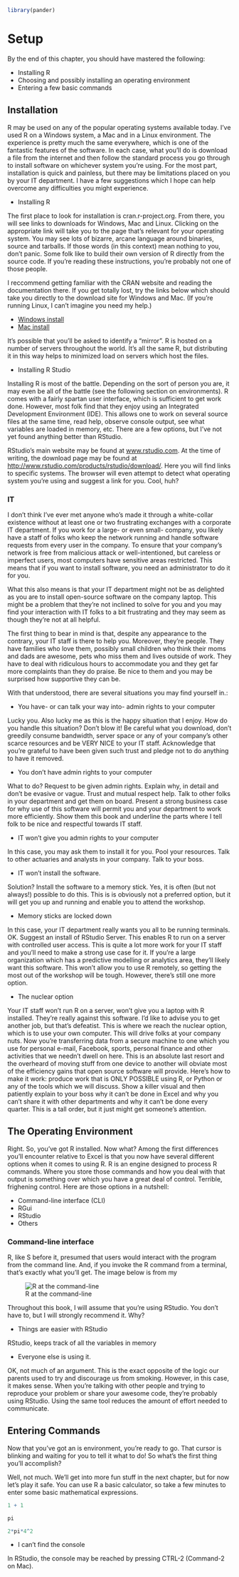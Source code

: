 
```r
library(pander)
```

# Setup

By the end of this chapter, you should have mastered the following:

* Installing R
* Choosing and possibly installing an operating environment
* Entering a few basic commands

## Installation

R may be used on any of the popular operating systems available today. I've used R on a Windows system, a Mac and in a Linux environment. The experience is pretty much the same everywhere, which is one of the fantastic features of the software. In each case, what you'll do is download a file from the internet and then follow the standard process you go through to install software on whichever system you're using. For the most part, installation is quick and painless, but there may be limitations placed on you by your IT department. I have a few suggestions which I hope can help overcome any difficulties you might experience.

* Installing R

The first place to look for installation is cran.r-project.org. From there, you will see links to downloads for Windows, Mac and Linux. Clicking on the appropriate link will take you to the page that's relevant for your operating system. You may see lots of bizarre, arcane language around binaries, source and tarballs. If those words (in this context) mean nothing to you, don't panic. Some folk like to build their own version of R directly from the source code. If you're reading these instructions, you're probably not one of those people. 

I reccommend getting familiar with the CRAN website and reading the documentation there. If you get totally lost, try the links below which should take you directly to the download site for Windows and Mac. (If you're running Linux, I can't imagine you need my help.)

* [Windows install](http://cran.revolutionanalytics.com/bin/windows/base/)
* [Mac install](http://cran.revolutionanalytics.com/bin/macosx/)

It's possible that you'll be asked to identify a "mirror". R is hosted on a number of servers throughout the world. It's all the same R, but distributing it in this way helps to minimized load on servers which host the files. 

* Installing R Studio

Installing R is most of the battle. Depending on the sort of person you are, it may even be all of the battle (see the following section on environments). R comes with a fairly spartan user interface, which is sufficient to get work done. However, most folk find that they enjoy using an Integrated Development Environment (IDE). This allows one to work on several source files at the same time, read help, observe console output, see what variables are loaded in memory, etc. There are a few options, but I've not yet found anything better than RStudio.

RStudio's main website may be found at [www.rstudio.com](www.rstudio.com). At the time of writing, the download page may be found at [http://www.rstudio.com/products/rstudio/download/](http://www.rstudio.com/products/rstudio/download/). Here you will find links to specific systems. The browser will even attempt to detect what operating system you're using and suggest a link for you. Cool, huh?

### IT

I don't think I've ever met anyone who's made it through a white-collar existence without at least one or two frustrating exchanges with a corporate IT department. If you work for a large- or even small- company, you likely have a staff of folks who keep the network running and handle software requests from every user in the company. To ensure that your company's network is free from malicious attack or well-intentioned, but careless or imperfect users, most computers have sensitive areas restricted. This means that if you want to install software, you need an administrator to do it for you.

What this also means is that your IT department might not be as delighted as you are to install open-source software on the company laptop. This might be a problem that they're not inclined to solve for you and you may find your interaction with IT folks to a bit frustrating and they may seem as though they're not at all helpful.

The first thing to bear in mind is that, despite any appearance to the contrary, your IT staff is there to help you. Moreover, they're people. They have families who love them, possibly small children who think their moms and dads are awesome, pets who miss them and lives outside of work. They have to deal with ridiculous hours to accommodate you and they get far more complaints than they do praise. Be nice to them and you may be surprised how supportive they can be.

With that understood, there are several situations you may find yourself in.:

* You have- or can talk your way into- admin rights to your computer

Lucky you. Also lucky me as this is the happy situation that I enjoy. How do you handle this situation? Don't blow it! Be careful what you download, don't greedily consume bandwidth, server space or any of your company's other scarce resources and be VERY NICE to your IT staff. Acknowledge that you're grateful to have been given such trust and pledge not to do anything to have it removed.

* You don't have admin rights to your computer

What to do? Request to be given admin rights. Explain why, in detail and don't be evasive or vague. Trust and mutual respect help. Talk to other folks in your department and get them on board. Present a strong business case for why use of this software will permit you and your department to work more efficiently. Show them this book and underline the parts where I tell folk to be nice and respectful towards IT staff.

* IT won't give you admin rights to your computer

In this case, you may ask them to install it for you. Pool your resources. Talk to other actuaries and analysts in your company. Talk to your boss.

* IT won't install the software.

Solution? Install the software to a memory stick. Yes, it is often (but not always!) possible to do this. This is is obviously not a preferred option, but it will get you up and running and enable you to attend the workshop.

* Memory sticks are locked down

In this case, your IT department really wants you all to be running terminals. OK. Suggest an install of RStudio Server. This enables R to run on a server with controlled user access. This is quite a lot more work for your IT staff and you'll need to make a strong use case for it. If you're a large organization which has a predictive modelling or analytics area, they'll likely want this software. This won't allow you to use R remotely, so getting the most out of the workshop will be tough. However, there's still one more option.

* The nuclear option

Your IT staff won't run R on a server, won't give you a laptop with R installed. They're really against this software. I'd like to advise you to get another job, but that's defeatist. This is where we reach the nuclear option, which is to use your own computer. This will drive folks at your company nuts. Now you're transferring data from a secure machine to one which you use for personal e-mail, Facebook, sports, personal finance and other activities that we needn't dwell on here. This is an absolute last resort and the overheard of moving stuff from one device to another will obviate most of the efficiency gains that open source software will provide. Here's how to make it work: produce work that is ONLY POSSIBLE using R, or Python or any of the tools which we will discuss. Show a killer visual and then patiently explain to your boss why it can't be done in Excel and why you can't share it with other departments and why it can't be done every quarter. This is a tall order, but it just might get someone's attention.

## The Operating Environment

Right. So, you've got R installed. Now what? Among the first differences you'll encounter relative to Excel is that you now have several different options when it comes to using R. R is an engine designed to process R commands. Where you store those commands and how you deal with that output is something over which you have a great deal of control. Terrible, frighening control. Here are those options in a nutshell:

* Command-line interface (CLI)
* RGui
* RStudio
* Others

### Command-line interface

R, like S before it, presumed that users would interact with the program from the command line. And, if you invoke the R command from a terminal, that's exactly what you'll get. The image below is from my 

![R at the command-line](images/R_CommandLine.png)

Throughout this book, I will assume that you're using RStudio. You don't have to, but I will strongly recommend it. Why?

* Things are easier with RStudio

RStudio, keeps track of all the variables in memory

* Everyone else is using it. 

OK, not much of an argument. This is the exact opposite of the logic our parents used to try and discourage us from smoking. However, in this case, it makes sense. When you're talking with other people and trying to reproduce your problem or share your awesome code, they're probably using RStudio. Using the same tool reduces the amount of effort needed to communicate.

## Entering Commands

Now that you've got an is environment, you're ready to go. That cursor is blinking and waiting for you to tell it what to do! So what's the first thing you'll accomplish?

Well, not much. We'll get into more fun stuff in the next chapter, but for now let's play it safe. You can use R a basic calculator, so take a few minutes to enter some basic mathematical expressions.

```r
1 + 1

pi

2*pi*4^2
```

* I can't find the console

In RStudio, the console may be reached by pressing CTRL-2 (Command-2 on Mac). 
